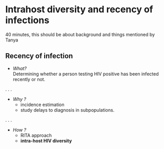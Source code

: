 # Intrahost diversity and recency of infections { background-color="`r clrs[1]`"}

:::{ .notes}
40 minutes, this should be about background and things mentioned by Tanya
:::

## Recency of infection { background-color="`r clrs_lt[1]`"}

* *What?*   
    Determining whether a person testing HIV positive has been infected recently or not.

. . .

* *Why ?* 
    + incidence estimation
    + study delays to diagnosis in subpopulations.

. . .

* *How ?*   
    + RITA approach
    + **intra-host HIV diversity**

## { background-color="`r clrs_lt[1]`"}
